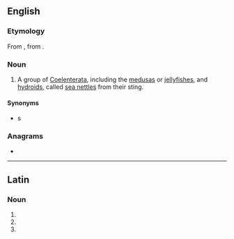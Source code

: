 {{also|Acalephae}}
==English==
{{wikipedia|Medusa (biology)}}
{{wikipedia|Coelenterata}}

===Etymology===
From {{etyl|la|en}} {{m|la|acalēphē||nettle}}, from {{etyl|grc|en}} {{m|grc|ἀκαλήφη||stinging nettle}}.

===Noun===
{{en-plural noun}}

# A group of [[Coelenterata]], including the [[medusa]]s or [[jellyfish]]es, and [[hydroid]]s, called [[sea nettle]]s from their sting.

====Synonyms====
* {{l|en|sea nettle}}s

===Anagrams===
* {{anagrams|en|a=aaaceehlp|cephalæa}}

----

==Latin==

===Noun===
{{head|la|noun form|head=acalēphae|g=f}}

# {{inflection of|acalēphē||dat|s|lang=la}}
# {{inflection of|acalēphē||nom|p|lang=la}}
# {{inflection of|acalēphē||voc|p|lang=la}}